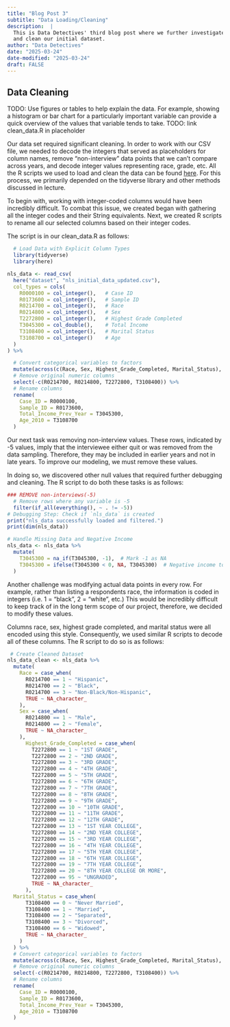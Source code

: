 ```yaml
---
title: "Blog Post 3"
subtitle: "Data Loading/Cleaning"
description:  |
  This is Data Detectives' third blog post where we further investigate, load,
  and clean our initial dataset.
author: "Data Detectives"
date: "2025-03-24"
date-modified: "2025-03-24"
draft: FALSE
---
```

## Data Cleaning

TODO:  Use figures or tables to help explain the data. For example, showing a histogram or bar chart for a particularly important variable can provide a quick overview of the values that variable tends to take.
TODO: link clean_data.R in placeholder

Our data set required significant cleaning. In order to work with our CSV file, we needed to decode the integers that served as placeholders for column names, remove "non-interview" data points that we can't compare across years, and decode integer values representing race, grade, etc. All the R scripts we used to load and clean the data can be found [here](https://www.bls.gov/nls/nlsy79.htm). For this process, we primarily depended on the tidyverse library and other methods discussed in lecture. 

To begin with, working with integer-coded columns would have been incredibly difficult. To combat this issue, we created began with gathering all the integer codes and their String equivalents. Next, we created R scripts to rename all our selected columns based on their integer codes.  

The script is in our clean_data.R as follows: 

```r

  # Load Data with Explicit Column Types
  library(tidyverse)
  library(here)

nls_data <- read_csv(
  here("dataset", "nls_initial_data_updated.csv"),
  col_types = cols(
    R0000100 = col_integer(),   # Case ID
    R0173600 = col_integer(),   # Sample ID
    R0214700 = col_integer(),   # Race
    R0214800 = col_integer(),   # Sex
    T2272800 = col_integer(),   # Highest Grade Completed
    T3045300 = col_double(),    # Total Income
    T3108400 = col_integer(),   # Marital Status
    T3108700 = col_integer()    # Age
  )
) %>%

  # Convert categorical variables to factors
  mutate(across(c(Race, Sex, Highest_Grade_Completed, Marital_Status), as.factor)) %>%
  # Remove original numeric columns
  select(-c(R0214700, R0214800, T2272800, T3108400)) %>%
  # Rename columns
  rename(
    Case_ID = R0000100,
    Sample_ID = R0173600,
    Total_Income_Prev_Year = T3045300,
    Age_2010 = T3108700
  )

```

Our next task was removing non-interview values. These rows, indicated by -5 values, imply that the interviewee either quit or was removed from the data sampling. Therefore, they may be included in earlier years and not in late years. To improve our modeling, we must remove these values. 

In doing so, we discovered other null values that required further debugging and cleaning. The R script to do both these tasks is as follows:
```r
### REMOVE non-interviews(-5)
  # Remove rows where any variable is -5
  filter(if_all(everything(), ~ . != -5))
# Debugging Step: Check if `nls_data` is created
print("nls_data successfully loaded and filtered.")
print(dim(nls_data))

# Handle Missing Data and Negative Income
nls_data <- nls_data %>%
  mutate(
    T3045300 = na_if(T3045300, -1),  # Mark -1 as NA
    T3045300 = ifelse(T3045300 < 0, NA, T3045300)  # Negative income to NA
  )

```

Another challenge was modifying actual data points in every row. For example, rather than listing a respondents race, the information is coded in integers (i.e. 1 = "black", 2 = "white", etc.) This would be incredibly difficult to keep track of in the long term scope of our project, therefore, we decided to modify these values. 

Columns race, sex, highest grade completed, and marital status were all encoded using this style. Consequently, we used similar R scripts to decode all of these columns. The R script to do so is as follows: 
```r
 # Create Cleaned Dataset
nls_data_clean <- nls_data %>%
  mutate(
    Race = case_when(
      R0214700 == 1 ~ "Hispanic",
      R0214700 == 2 ~ "Black",
      R0214700 == 3 ~ "Non-Black/Non-Hispanic",
      TRUE ~ NA_character_
    ),
    Sex = case_when(
      R0214800 == 1 ~ "Male",
      R0214800 == 2 ~ "Female",
      TRUE ~ NA_character_
    ),
      Highest_Grade_Completed = case_when(
        T2272800 == 1 ~ "1ST GRADE", 
        T2272800 == 2 ~ "2ND GRADE", 
        T2272800 == 3 ~ "3RD GRADE",
        T2272800 == 4 ~ "4TH GRADE", 
        T2272800 == 5 ~ "5TH GRADE", 
        T2272800 == 6 ~ "6TH GRADE", 
        T2272800 == 7 ~ "7TH GRADE", 
        T2272800 == 8 ~ "8TH GRADE", 
        T2272800 == 9 ~ "9TH GRADE", 
        T2272800 == 10 ~ "10TH GRADE", 
        T2272800 == 11 ~ "11TH GRADE", 
        T2272800 == 12 ~ "12TH GRADE", 
        T2272800 == 13 ~ "1ST YEAR COLLEGE", 
        T2272800 == 14 ~ "2ND YEAR COLLEGE", 
        T2272800 == 15 ~ "3RD YEAR COLLEGE", 
        T2272800 == 16 ~ "4TH YEAR COLLEGE", 
        T2272800 == 17 ~ "5TH YEAR COLLEGE", 
        T2272800 == 18 ~ "6TH YEAR COLLEGE", 
        T2272800 == 19 ~ "7TH YEAR COLLEGE", 
        T2272800 == 20 ~ "8TH YEAR COLLEGE OR MORE", 
        T2272800 == 95 ~ "UNGRADED",
        TRUE ~ NA_character_
      ),
  Marital_Status = case_when(
      T3108400 == 0 ~ "Never Married",
      T3108400 == 1 ~ "Married",
      T3108400 == 2 ~ "Separated",
      T3108400 == 3 ~ "Divorced",
      T3108400 == 6 ~ "Widowed",
      TRUE ~ NA_character_
    )
  ) %>%
  # Convert categorical variables to factors
  mutate(across(c(Race, Sex, Highest_Grade_Completed, Marital_Status), as.factor)) %>%
  # Remove original numeric columns
  select(-c(R0214700, R0214800, T2272800, T3108400)) %>%
  # Rename columns
  rename(
    Case_ID = R0000100,
    Sample_ID = R0173600,
    Total_Income_Prev_Year = T3045300,
    Age_2010 = T3108700
  )
```

